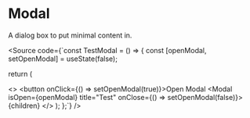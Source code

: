 
<Meta title="Modal" of={Modalstories} />

# Modal

A dialog box to put minimal content in.

<Canvas of={Modalstories.Basic} />

<Source code={`const TestModal = () => {
  const [openModal, setOpenModal] = useState(false);

return (

<>
  <button onClick={() => setOpenModal(true)}>Open Modal</button>
  <Modal isOpen={openModal} title="Test" onClose={() => setOpenModal(false)}>
    {children}
  </Modal>
</>
); };`} />
